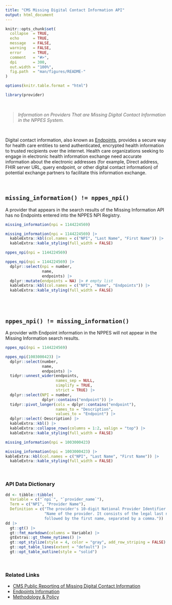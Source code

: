 ```yaml
---
title: "CMS Missing Digital Contact Information API"
output: html_document
---
```



```r
knitr::opts_chunk$set(
  collapse  = TRUE,
  echo      = TRUE, 
  message   = FALSE, 
  warning   = FALSE,
  error     = TRUE,
  comment   = "#>",
  dpi       = 300, 
  out.width = "100%",
  fig.path  = "man/figures/README-"
)

options(knitr.table.format = "html")
```

```r
library(provider)
```

<br>

> *Information on Providers That are Missing Digital Contact Information in the NPPES System.*

<br>

Digital contact information, also known as [Endpoints](https://nppes.cms.hhs.gov/webhelp/nppeshelp/HEALTH%20INFORMATION%20EXCHANGE.html), provides a secure way for health care entities to send authenticated, encrypted health information to trusted recipients over the internet. Health care organizations seeking to engage in electronic health information exchange need accurate information about the electronic addresses (for example, Direct address, FHIR server URL, query endpoint, or other digital contact information) of potential exchange partners to facilitate this information exchange.

<br>

## `missing_information() != nppes_npi()`

A provider that appears in the search results of the Missing Information API has no Endpoints entered into the NPPES NPI Registry.

::: row
::: col-md-6

```r
missing_information(npi = 1144224569)
```

```r
missing_information(npi = 1144224569) |> 
  kableExtra::kbl(col.names = c("NPI", "Last Name", "First Name")) |> 
  kableExtra::kable_styling(full_width = FALSE)
```

:::

::: col-md-6

```r
nppes_npi(npi = 1144224569)
```

```r
nppes_npi(npi = 1144224569) |> 
  dplyr::select(npi = number, 
                name, 
                endpoints) |> 
  dplyr::mutate(endpoints = NA) |> # empty list
  kableExtra::kbl(col.names = c("NPI", "Name", "Endpoints")) |> 
  kableExtra::kable_styling(full_width = FALSE)
```

:::
:::

<br>
<br>

## `nppes_npi() != missing_information()`

A provider with Endpoint information in the NPPES will not appear in the Missing Information search results.

::: row
::: col-md-6

```r
nppes_npi(npi = 1144224569)
```

```r
nppes_npi(1003000423) |> 
  dplyr::select(number, 
                name, 
                endpoints) |> 
  tidyr::unnest_wider(endpoints, 
                      names_sep = NULL, 
                      simplify = TRUE, 
                      strict = TRUE) |> 
  dplyr::select(NPI = number, 
                dplyr::contains("endpoint")) |> 
  tidyr::pivot_longer(cols = dplyr::contains("endpoint"), 
                      names_to = "Description", 
                      values_to = "Endpoint") |> 
  dplyr::select(-Description) |> 
  kableExtra::kbl() |> 
  kableExtra::collapse_rows(columns = 1:2, valign = "top") |> 
  kableExtra::kable_styling(full_width = FALSE)
```

:::

::: col-md-6

```r
missing_information(npi = 1003000423)
```


```r
missing_information(npi = 1003000423) |> 
kableExtra::kbl(col.names = c("NPI", "Last Name", "First Name")) |> 
  kableExtra::kable_styling(full_width = FALSE)
```


:::
:::

<br>

### API Data Dictionary

```r
dd <- tibble::tibble(
  Variable = c("`npi`", "`provider_name`"),
  Term = c("NPI", "Provider Name"),
  Definition = c("The provider's 10-digit National Provider Identifier.", 
                 "Name of the provider. It consists of the legal last name 
                 followed by the first name, separated by a comma."))
dd |> 
  gt::gt() |> 
  gt::fmt_markdown(columns = Variable) |> 
  gtExtras::gt_theme_nytimes() |> 
  gt::opt_stylize(style = 4, color = "gray", add_row_striping = FALSE) |> 
  gt::opt_table_lines(extent = "default") |> 
  gt::opt_table_outline(style = "solid")
```

<br>

### Related Links

   - [CMS Public Reporting of Missing Digital Contact Information](https://data.cms.gov/provider-compliance/public-reporting-of-missing-digital-contact-information)
   - [Endpoints Information](https://nppes.cms.hhs.gov/webhelp/nppeshelp/HEALTH%20INFORMATION%20EXCHANGE.html)
   - [Methodology & Policy](https://data.cms.gov/sites/default/files/2021-12/8eb2b4bf-6e5f-4e05-bcdb-39c07ad8f77a/Missing_Digital_Contact_Info_Methods%20.pdf)

<br><br>
